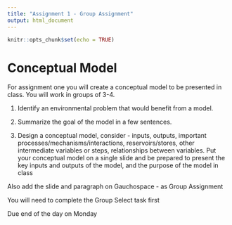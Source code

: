 ```yaml
---
title: "Assignment 1 - Group Assignment"
output: html_document
---
```


```r
knitr::opts_chunk$set(echo = TRUE)
```

# Conceptual Model


For assignment one you will create a conceptual model to be presented in class. You will work in groups of 3-4.



1. Identify an environmental problem that would benefit from a model. 



2. Summarize the goal of the model in a few sentences. 



3. Design a conceptual model, consider -  inputs, outputs, important processes/mechanisms/interactions, reservoirs/stores, other intermediate variables or steps, relationships between variables. Put your conceptual model on a single slide and be prepared to present the key inputs and outputs of the model, and the purpose of the model in class



Also add the slide and paragraph on Gauchospace - as Group Assignment

You will need to complete the Group Select task first



Due end of the day on Monday

